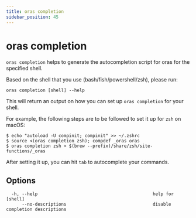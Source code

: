 ```yaml
---
title: oras completion
sidebar_position: 45
---
```


# oras completion

`oras completion` helps to generate the autocompletion script for oras for the specified shell.

Based on the shell that you use (bash/fish/powershell/zsh), please run:

```
oras completion [shell] --help
```

This will return an output on how you can set up `oras completion` for your shell.

For example, the following steps are to be followed to set it up for `zsh` on macOS:

```
$ echo "autoload -U compinit; compinit" >> ~/.zshrc
$ source <(oras completion zsh); compdef _oras oras
$ oras completion zsh > $(brew --prefix)/share/zsh/site-functions/_oras
```

After setting it up, you can hit `tab` to autocomplete your commands.

## Options

```
  -h, --help                                            help for [shell]
      --no-descriptions                                 disable completion descriptions
```